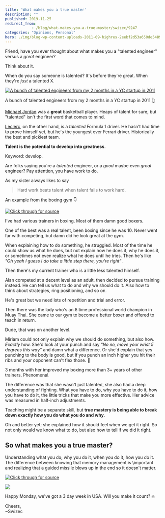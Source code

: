 ```yaml
---
title: 'What makes you a true master'
description: ""
published: 2019-11-25
redirect_from: 
            - /blog/what-makes-you-a-true-master/swizec/9247
categories: "Opinions, Personal"
hero: ./img/blog-wp-content-uploads-2011-09-highres-2eebf2d53a650de548943f24af86894bbb1d92ba1.jpg
---
```

Friend, have you ever thought about what makes you a &quot;talented engineer&quot; versus a _great_ engineer?





Think about it.



When do you say someone is talented? It&#x27;s before they&#x27;re great. When they&#x27;re _just_ a talented X.



[![A bunch of talented engineers from my 2 months in a YC startup in 2011](./img/blog-wp-content-uploads-2011-09-highres-2eebf2d53a650de548943f24af86894bbb1d92ba1.jpg)](https://swizec.com/blog/i-went-through-yc-as-an-intern-heres-what-i-learned/swizec/2345)



A bunch of talented engineers from my 2 months in a YC startup in 2011 👆



[Michael Jordan](https://en.wikipedia.org/wiki/Michael_Jordan) was a **great** basketball player. Heaps of talent for sure, but &quot;talented&quot; isn&#x27;t the first word that comes to mind.



[Leclerc](https://en.wikipedia.org/wiki/Charles_Leclerc), on the other hand, is a _talented_ Formula 1 driver. He hasn&#x27;t had time to prove himself yet, but he&#x27;s the youngest ever Ferrari driver. Historically the best and pickiest team.



**Talent is the potential to develop into greatness.**



Keyword: develop.



Are folks saying you&#x27;re a _talented_ engineer, or a _good_ maybe even _great_ engineer? Pay attention, you have work to do.



As my sister always likes to say



> Hard work beats talent when talent fails to work hard.



An example from the boxing gym 👇





[![Click through for source](./img/techletter.app-screenshot-1574702332064.png)](https://twitter.com/Swizec/status/1116518357585371137)





I&#x27;ve had various trainers in boxing. Most of them damn good boxers.



One of the best was a real talent, been boxing since he was 10. Never went far with competing, but damn did he look great at the gym.



When explaining how to do something, he struggled. Most of the time he could show us what he does, but not explain how he does it, why he does it, or sometimes not even realize what he does until he tries. Then he&#x27;s like _&quot;Oh yeah I guess I do take a little step there, you&#x27;re right&quot;_.



Then there&#x27;s my current trainer who is a little less talented himself.



Alan competed at a decent level as an adult, then decided to pursue training instead. He can tell us what to do and why we should do it. Also how to think about strategies, ring positioning, and so on.



He&#x27;s great but we need lots of repetition and trial and error.



Then there was the lady who&#x27;s an 8 time professional world champion in Muay Thai. She came to our gym to become a better boxer and offered to teach in return.



Dude, that was on another level.



Miriam could not only explain why we should do something, but also how. _Exactly_ how. She&#x27;d look at your punch and say _&quot;No no, move your wrist 5 degrees this way&quot;_ and damn what a difference. Or she&#x27;d explain that yes punching to the body is good, but if you punch an inch higher you hit their ribs and your opponent can&#x27;t flex those. 🤯



3 months with her improved my boxing more than 3+ years of other trainers. Phenomenal.



The difference was that she wasn&#x27;t just talented, she also had a deep understanding of fighting. What you have to do, why you have to do it, how you have to do it, the little tricks that make you more effective. Her advice was measured in half-inch adjustments.



Teaching might be a separate skill, but **true mastery is being able to break down exactly how you do what you do and why**.



Oh and better yet: she explained how it should feel when we get it right. So not only would we know what to do, but also how to tell if we did it right.



## So what makes you a true master?



Understanding what you do, why you do it, when you do it, how you do it. The difference between knowing that memory management is \\important and realizing that a guided missile blows up in the end so it doesn&#x27;t matter.





[![Click through for source](./img/techletter.app-screenshot-1574702330108.png)](https://twitter.com/Swizec/status/1198685494667702273)





![](./img/media-EKKTyObXUAE2wId.png)



Happy Monday, we&#x27;ve got a 3 day week in USA. Will you make it count? 🔥



Cheers,  
~Swizec